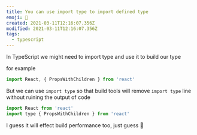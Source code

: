 ```yaml
---
title: You can use import type to import defined type
emoji: 🥸
created: 2021-03-11T12:16:07.356Z
modified: 2021-03-11T12:16:07.356Z
tags:
  - typescript
---
```


In TypeScript we might need to import type and use it to build our type

for example

```jsx
import React, { PropsWithChildren } from 'react'
```

But we can use `import type` so that build tools will remove `import type` line without ruining the output of code

```jsx
import React from 'react'
import type { PropsWithChildren } from 'react'
```

I guess it will effect build performance too, just guess 🤔

